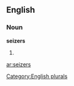 ==English==

===Noun===
'''seizers'''

# {{plural of|[[seizer]]}}

[[Category:English plurals]]

[[ar:seizers]]